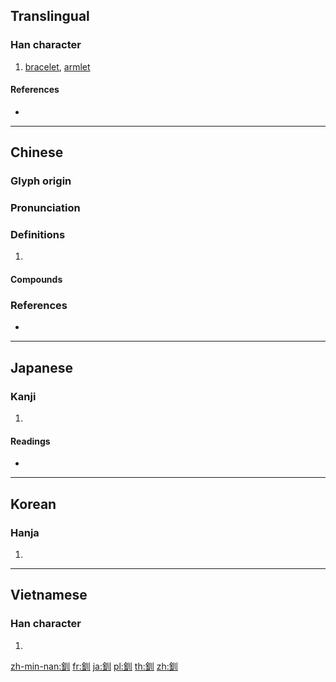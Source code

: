 {{character info/new}}
{{also|钏}}
==Translingual==

===Han character===
{{Han char|rn=167|rad=金|as=03|sn=11|four=82100|canj=CLLL}}

# [[bracelet]], [[armlet]]

====References====
* {{Han ref|kx=1296.170|dkj=40176|dj=1800.040|hdz=64172.030|uh=91E7|ud=37351|bh=B3A9|bd=45993}}

----

==Chinese==
{{zh-forms|s=钏}}

===Glyph origin===
{{Han etym}}

===Pronunciation===
{{zh-pron
|m=chuàn
|c=cyun3,cyun1
|mc=y
|oc=y
|cat=
}}

===Definitions===
{{zh-hanzi}}

# {{rfdef|zh}}

====Compounds====
{{zh-der|王寶釧|釵釧記|釧臂|臂釧|腕釧|金釧|釵釧}}

===References===
* {{R:yue:mfccd}}

----

==Japanese==

===Kanji===
{{ja-kanji|grade=|rs=金03}}

# {{defn|lang=ja|sort=金03}}

====Readings====
* {{ja-readings|on=[[せん]] (sen)|kun=[[うでわ]] (udewa), [[くしろ]] (kushiro)|nanori=}}

----

==Korean==

===Hanja===
{{ko-hanja|hangeul=천|eumhun=|rv=cheon|mr=ch'ŏn|y=chen}}

# {{defn|lang=ko|sort=金03}}

----

==Vietnamese==

===Han character===
{{vi-hantu|[[xuyến]], [[xén]], [[xoắn]], [[xoăn]]|rs=金03}}

# {{defn|lang=vi|sort=金03}}

[[zh-min-nan:釧]]
[[fr:釧]]
[[ja:釧]]
[[pl:釧]]
[[th:釧]]
[[zh:釧]]